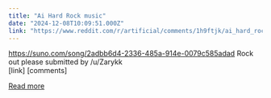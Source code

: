 ```yaml
---
title: "Ai Hard Rock music"
date: "2024-12-08T10:09:51.000Z"
link: "https://www.reddit.com/r/artificial/comments/1h9ftjk/ai_hard_rock_music/"
---
```


https://suno.com/song/2adbb6d4-2336-485a-914e-0079c585adad
 Rock out please
    submitted by    /u/Zarykk  
 [link]   [comments]

[Read more](https://www.reddit.com/r/artificial/comments/1h9ftjk/ai_hard_rock_music/)
